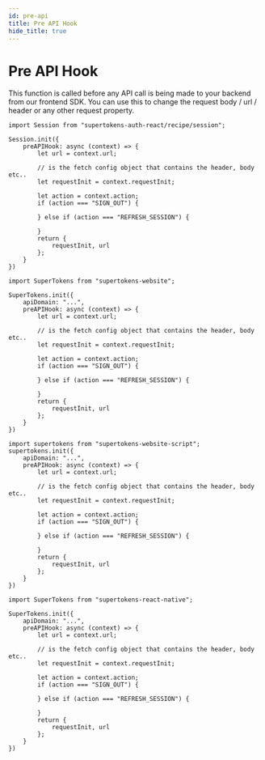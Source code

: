 ```yaml
---
id: pre-api
title: Pre API Hook
hide_title: true
---
```



# Pre API Hook

This function is called before any API call is being made to your backend from our frontend SDK. You can use this to change the request body / url / header or any other request property.

<FrontendSDKTabs>
<TabItem value="reactjs">

```tsx
import Session from "supertokens-auth-react/recipe/session";

Session.init({
    preAPIHook: async (context) => {
        let url = context.url;

        // is the fetch config object that contains the header, body etc..
        let requestInit = context.requestInit;

        let action = context.action;
        if (action === "SIGN_OUT") {

        } else if (action === "REFRESH_SESSION") {

        }
        return {
            requestInit, url
        };
    }
})
```
</TabItem>
<TabItem value="vanillajs">

<NpmOrScriptTabs>
<TabItem value="npm">

```tsx
import SuperTokens from "supertokens-website";

SuperTokens.init({
    apiDomain: "...",
    preAPIHook: async (context) => {
        let url = context.url;

        // is the fetch config object that contains the header, body etc..
        let requestInit = context.requestInit;

        let action = context.action;
        if (action === "SIGN_OUT") {

        } else if (action === "REFRESH_SESSION") {

        }
        return {
            requestInit, url
        };
    }
})
```

</TabItem>
<TabItem value="script">

```tsx
import supertokens from "supertokens-website-script";
supertokens.init({
    apiDomain: "...",
    preAPIHook: async (context) => {
        let url = context.url;

        // is the fetch config object that contains the header, body etc..
        let requestInit = context.requestInit;

        let action = context.action;
        if (action === "SIGN_OUT") {

        } else if (action === "REFRESH_SESSION") {

        }
        return {
            requestInit, url
        };
    }
})
```

</TabItem>
</NpmOrScriptTabs>
</TabItem>
<TabItem value="react-native">

```tsx
import SuperTokens from "supertokens-react-native";

SuperTokens.init({
    apiDomain: "...",
    preAPIHook: async (context) => {
        let url = context.url;

        // is the fetch config object that contains the header, body etc..
        let requestInit = context.requestInit;

        let action = context.action;
        if (action === "SIGN_OUT") {

        } else if (action === "REFRESH_SESSION") {

        }
        return {
            requestInit, url
        };
    }
})
```
</TabItem>
</FrontendSDKTabs>
